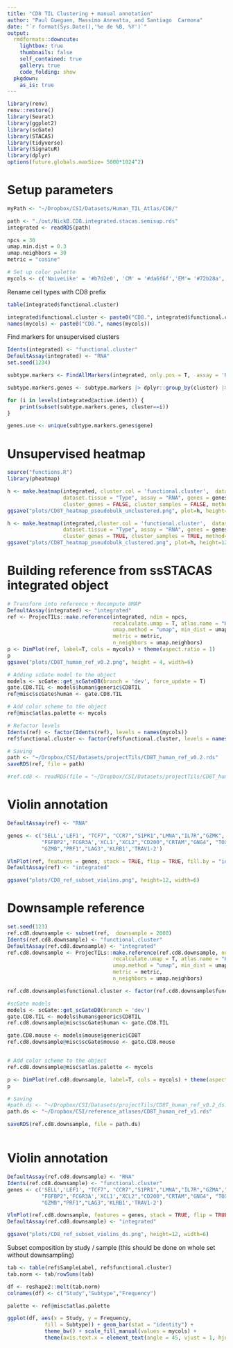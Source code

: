 ```yaml
---
title: "CD8 TIL Clustering + manual annotation"
author: "Paul Gueguen, Massimo Anreatta, and Santiago  Carmona"
date: "`r format(Sys.Date(),'%e de %B, %Y')`"
output: 
  rmdformats::downcute:
    lightbox: true
    thumbnails: false
    self_contained: true
    gallery: true
    code_folding: show
  pkgdown:
    as_is: true
---
```


```r
library(renv)
renv::restore()
library(Seurat)
library(ggplot2)
library(scGate)
library(STACAS)
library(tidyverse)
library(SignatuR)
library(dplyr)
options(future.globals.maxSize= 5000*1024^2)
```

# Setup parameters

```r
myPath <- "~/Dropbox/CSI/Datasets/Human_TIL_Atlas/CD8/"

path <- "./out/NickB.CD8.integrated.stacas.semisup.rds"
integrated <- readRDS(path)

npcs = 30
umap.min.dist = 0.3
umap.neighbors = 30
metric = "cosine"

# Set up color palette
mycols <- c('NaiveLike' = '#b7d2e0', 'CM' = '#da6f6f','EM'= '#72b28a','TEMRA' = '#e5bfaf', 'TPEX' = '#aca6e0' , 'TEX' ='#f5d39f', "MAIT" = '#fdbfd4')
```

Rename cell types with CD8 prefix
```r
table(integrated$functional.cluster)

integrated$functional.cluster <- paste0("CD8.", integrated$functional.cluster)
names(mycols) <- paste0("CD8.", names(mycols))

```


Find markers for unsupervised clusters
```r
Idents(integrated) <- "functional.cluster"
DefaultAssay(integrated) <- "RNA"
set.seed(1234)

subtype.markers <- FindAllMarkers(integrated, only.pos = T,  assay = 'RNA', min.pct = 0.3, min.diff.pct = 0.1)

subtype.markers.genes <- subtype.markers |> dplyr::group_by(cluster) |> dplyr::top_n(n = 10, wt = abs(avg_log2FC))

for (i in levels(integrated@active.ident)) {
    print(subset(subtype.markers.genes, cluster==i))
} 

genes.use <- unique(subtype.markers.genes$gene)
```

# Unsupervised heatmap

```r
source("functions.R")
library(pheatmap)

h <- make.heatmap(integrated, cluster.col = 'functional.cluster',  dataset.col="Tissue",
                  dataset.tissue = "Type", assay = "RNA", genes = genes.use, min.cells=50,
                  cluster_genes = FALSE, cluster_samples = FALSE, method="ward.D2")
ggsave("plots/CD8T_heatmap_pseudobulk_unclustered.png", plot=h, height=12, width=15)

h <- make.heatmap(integrated,cluster.col = 'functional.cluster',  dataset.col="Tissue",
                  dataset.tissue = "Type", assay = "RNA", genes = genes.use, min.cells=50,
                  cluster_genes = TRUE, cluster_samples = TRUE, method="ward.D2")
ggsave("plots/CD8T_heatmap_pseudobulk_clustered.png", plot=h, height=12, width=15)
```


# Building reference from ssSTACAS integrated object

```r
# Transform into reference + Recompute UMAP
DefaultAssay(integrated) <- "integrated"
ref <- ProjecTILs::make.reference(integrated, ndim = npcs,
                                  recalculate.umap = T, atlas.name = "Human CD8 TILs",
                                  umap.method = "umap", min_dist = umap.min.dist,
                                  metric = metric,
                                  n_neighbors = umap.neighbors)
p <- DimPlot(ref, label=T, cols = mycols) + theme(aspect.ratio = 1)
p
ggsave("plots/CD8T_human_ref_v0.2.png", height = 4, width=6)

# Adding scGate model to the object
models <- scGate::get_scGateDB(branch = 'dev', force_update = T)
gate.CD8.TIL <- models$human$generic$CD8TIL
ref@misc$scGate$human <- gate.CD8.TIL

# Add color scheme to the object
ref@misc$atlas.palette <- mycols

# Refactor levels
Idents(ref) <- factor(Idents(ref), levels = names(mycols))
ref$functional.cluster <- factor(ref$functional.cluster, levels = names(mycols))

# Saving
path <- "~/Dropbox/CSI/Datasets/projectTils/CD8T_human_ref_v0.2.rds"
saveRDS(ref, file = path)

#ref.cd8 <- readRDS(file = "~/Dropbox/CSI/Datasets/projectTils/CD8T_human_ref_v0.2.rds")
```

# Violin annotation

```r
DefaultAssay(ref) <- "RNA"

genes <- c('SELL','LEF1', "TCF7", "CCR7","S1PR1","LMNA","IL7R","GZMK",'CXCR4',
           "FGFBP2",'FCGR3A','XCL1',"XCL2","CD200","CRTAM","GNG4", "TOX",'PDCD1',"HAVCR2",
           "GZMB","PRF1","LAG3",'KLRB1','TRAV1-2')

VlnPlot(ref, features = genes, stack = TRUE, flip = TRUE, fill.by = "ident", cols = mycols)
DefaultAssay(ref) <- "integrated"

ggsave("plots/CD8_ref_subset_violins.png", height=12, width=6)
```


# Downsample reference

```r
set.seed(123)
ref.cd8.downsample <- subset(ref,  downsample = 2000)
Idents(ref.cd8.downsample) <- "functional.cluster"
DefaultAssay(ref.cd8.downsample) <- "integrated"
ref.cd8.downsample <- ProjecTILs::make.reference(ref.cd8.downsample, ndim = npcs,
                                  recalculate.umap = T, atlas.name = "Human CD8 TILs",
                                  umap.method = "umap", min_dist = umap.min.dist,
                                  metric = metric,
                                  n_neighbors = umap.neighbors)

ref.cd8.downsample$functional.cluster <- factor(ref.cd8.downsample$functional.cluster, levels = names(mycols))

#scGate models
models <- scGate::get_scGateDB(branch = 'dev')
gate.CD8.TIL <- models$human$generic$CD8TIL
ref.cd8.downsample@misc$scGate$human <- gate.CD8.TIL

gate.CD8.mouse <- models$mouse$generic$CD8T
ref.cd8.downsample@misc$scGate$mouse <- gate.CD8.mouse


# Add color scheme to the object
ref.cd8.downsample@misc$atlas.palette <- mycols

p <- DimPlot(ref.cd8.downsample, label=T, cols = mycols) + theme(aspect.ratio = 1)
p

# Saving
#path.ds <- "~/Dropbox/CSI/Datasets/projectTils/CD8T_human_ref_v0.2_ds.rds"
path.ds <- "~/Dropbox/CSI/reference_atlases/CD8T_human_ref_v1.rds"

saveRDS(ref.cd8.downsample, file = path.ds)



```

# Violin annotation

```r
DefaultAssay(ref.cd8.downsample) <- "RNA"
Idents(ref.cd8.downsample) <- "functional.cluster"
genes <- c('SELL','LEF1', "TCF7", "CCR7","S1PR1","LMNA","IL7R","GZMA","GZMK",'CXCR4',
           "FGFBP2",'FCGR3A','XCL1',"XCL2","CD200","CRTAM","GNG4", "TOX",'PDCD1',"HAVCR2",
           "GZMB","PRF1","LAG3",'KLRB1','TRAV1-2')

VlnPlot(ref.cd8.downsample, features = genes, stack = TRUE, flip = TRUE, fill.by = "ident", cols = mycols)
DefaultAssay(ref.cd8.downsample) <- "integrated"

ggsave("plots/CD8_ref_subset_violins_ds.png", height=12, width=6)
```

Subset composition by study / sample
(this should be done on whole set without downsampling)

```r
tab <- table(ref$SampleLabel, ref$functional.cluster)
tab.norm <- tab/rowSums(tab)

df <- reshape2::melt(tab.norm)
colnames(df) <- c("Study","Subtype","Frequency")

palette <- ref@misc$atlas.palette

ggplot(df, aes(x = Study, y = Frequency, 
            fill = Subtype)) + geom_bar(stat = "identity") + 
            theme_bw() + scale_fill_manual(values = mycols) +
            theme(axis.text.x = element_text(angle = 45, vjust = 1, hjust=1))
```